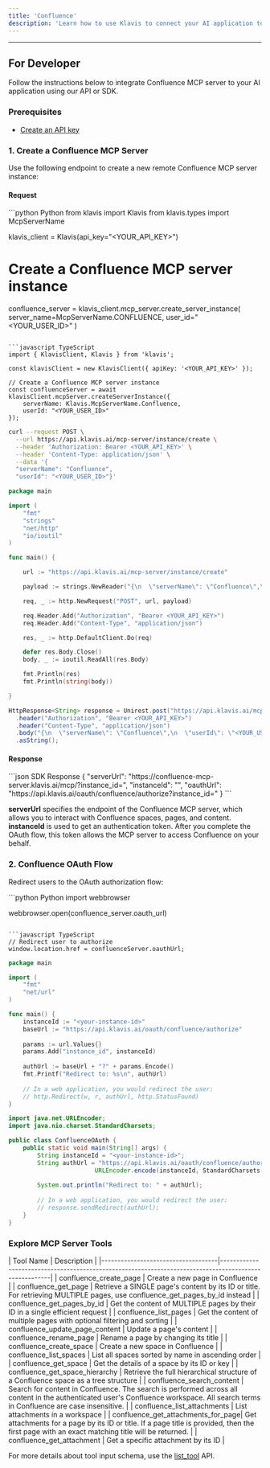 ```yaml
---
title: 'Confluence'
description: 'Learn how to use Klavis to connect your AI application to Confluence MCP Server'
---
```



<NoCodeSnippet />

---

## For Developer

Follow the instructions below to integrate Confluence MCP server to your AI application using our API or SDK.

### Prerequisites

- [Create an API key](https://www.klavis.ai/home/api-keys)

### 1. Create a Confluence MCP Server

Use the following endpoint to create a new remote Confluence MCP server instance:

#### Request
<CodeGroup>
```python Python
from klavis import Klavis
from klavis.types import McpServerName

klavis_client = Klavis(api_key="<YOUR_API_KEY>")

# Create a Confluence MCP server instance
confluence_server = klavis_client.mcp_server.create_server_instance(
    server_name=McpServerName.CONFLUENCE,
    user_id="<YOUR_USER_ID>"
)
```

```javascript TypeScript
import { KlavisClient, Klavis } from 'klavis';

const klavisClient = new KlavisClient({ apiKey: '<YOUR_API_KEY>' });

// Create a Confluence MCP server instance
const confluenceServer = await klavisClient.mcpServer.createServerInstance({
    serverName: Klavis.McpServerName.Confluence,
    userId: "<YOUR_USER_ID>"
});
```

```bash cURL
curl --request POST \
  --url https://api.klavis.ai/mcp-server/instance/create \
  --header 'Authorization: Bearer <YOUR_API_KEY>' \
  --header 'Content-Type: application/json' \
  --data '{
  "serverName": "Confluence",
  "userId": "<YOUR_USER_ID>"}'
```


```go Go
package main

import (
	"fmt"
	"strings"
	"net/http"
	"io/ioutil"
)

func main() {

	url := "https://api.klavis.ai/mcp-server/instance/create"

	payload := strings.NewReader("{\n  \"serverName\": \"Confluence\",\n  \"userId\": \"<YOUR_USER_ID>\"\n}")

	req, _ := http.NewRequest("POST", url, payload)

	req.Header.Add("Authorization", "Bearer <YOUR_API_KEY>")
	req.Header.Add("Content-Type", "application/json")

	res, _ := http.DefaultClient.Do(req)

	defer res.Body.Close()
	body, _ := ioutil.ReadAll(res.Body)

	fmt.Println(res)
	fmt.Println(string(body))

}
```

```java Java
HttpResponse<String> response = Unirest.post("https://api.klavis.ai/mcp-server/instance/create")
  .header("Authorization", "Bearer <YOUR_API_KEY>")
  .header("Content-Type", "application/json")
  .body("{\n  \"serverName\": \"Confluence\",\n  \"userId\": \"<YOUR_USER_ID>\"\n}")
  .asString();
```
</CodeGroup>

#### Response
<CodeGroup>
```json SDK Response
{
  "serverUrl": "https://confluence-mcp-server.klavis.ai/mcp/?instance_id=<instance-id>",
  "instanceId": "<instance-id>",
  "oauthUrl": "https://api.klavis.ai/oauth/confluence/authorize?instance_id=<instance-id>"
}
```
</CodeGroup>

<Check>**serverUrl** specifies the endpoint of the Confluence MCP server, which allows you to interact with Confluence spaces, pages, and content.</Check>
<Note>**instanceId** is used to get an authentication token. After you complete the OAuth flow, this token allows the MCP server to access Confluence on your behalf.</Note>

### 2. Confluence OAuth Flow

Redirect users to the OAuth authorization flow:

<CodeGroup>
```python Python
import webbrowser

webbrowser.open(confluence_server.oauth_url)
```

```javascript TypeScript
// Redirect user to authorize
window.location.href = confluenceServer.oauthUrl;
```



```go Go
package main

import (
    "fmt"
    "net/url"
)

func main() {
    instanceId := "<your-instance-id>"
    baseUrl := "https://api.klavis.ai/oauth/confluence/authorize"
    
    params := url.Values{}
    params.Add("instance_id", instanceId)
    
    authUrl := baseUrl + "?" + params.Encode()
    fmt.Printf("Redirect to: %s\n", authUrl)
    
    // In a web application, you would redirect the user:
    // http.Redirect(w, r, authUrl, http.StatusFound)
}
```

```java Java
import java.net.URLEncoder;
import java.nio.charset.StandardCharsets;

public class ConfluenceOAuth {
    public static void main(String[] args) {
        String instanceId = "<your-instance-id>";
        String authUrl = "https://api.klavis.ai/oauth/confluence/authorize?instance_id=" + 
                        URLEncoder.encode(instanceId, StandardCharsets.UTF_8);
        
        System.out.println("Redirect to: " + authUrl);
        
        // In a web application, you would redirect the user:
        // response.sendRedirect(authUrl);
    }
}
```


</CodeGroup>

### Explore MCP Server Tools

<Accordion title="Tools Information">
| Tool Name                          | Description                                                                                           |
|------------------------------------|-------------------------------------------------------------------------------------------------------|
| confluence_create_page             | Create a new page in Confluence                                                                      |
| confluence_get_page                | Retrieve a SINGLE page's content by its ID or title. For retrieving MULTIPLE pages, use confluence_get_pages_by_id instead |
| confluence_get_pages_by_id         | Get the content of MULTIPLE pages by their ID in a single efficient request                         |
| confluence_list_pages              | Get the content of multiple pages with optional filtering and sorting                               |
| confluence_update_page_content     | Update a page's content                                                                              |
| confluence_rename_page             | Rename a page by changing its title                                                                  |
| confluence_create_space            | Create a new space in Confluence                                                                     |
| confluence_list_spaces             | List all spaces sorted by name in ascending order                                                   |
| confluence_get_space               | Get the details of a space by its ID or key                                                         |
| confluence_get_space_hierarchy     | Retrieve the full hierarchical structure of a Confluence space as a tree structure                  |
| confluence_search_content          | Search for content in Confluence. The search is performed across all content in the authenticated user's Confluence workspace. All search terms in Confluence are case insensitive. |
| confluence_list_attachments        | List attachments in a workspace                                                                      |
| confluence_get_attachments_for_page| Get attachments for a page by its ID or title. If a page title is provided, then the first page with an exact matching title will be returned. |
| confluence_get_attachment          | Get a specific attachment by its ID                                                                  |
</Accordion>

<Note>For more details about tool input schema, use the [list_tool](https://docs.klavis.ai/api-reference/mcp-server/list-tools) API.</Note> 